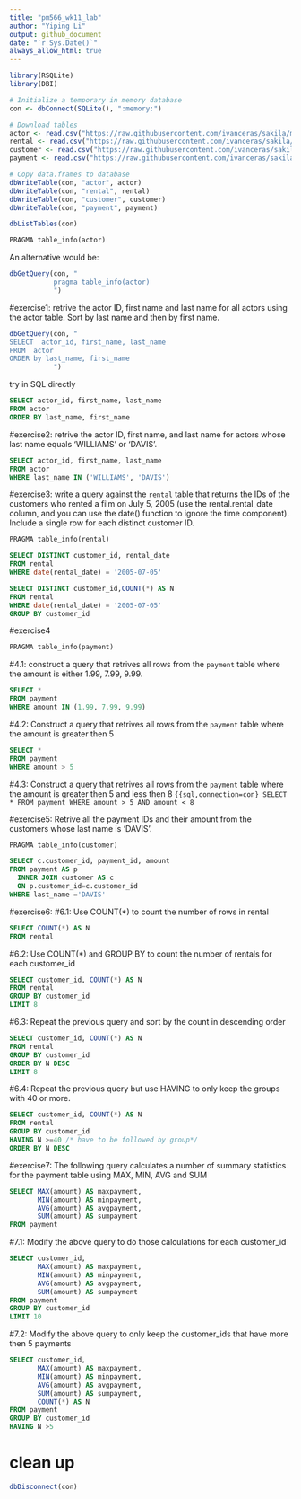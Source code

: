 ```yaml
---
title: "pm566_wk11_lab"
author: "Yiping Li"
output: github_document
date: "`r Sys.Date()`" 
always_allow_html: true
---
```

```r
library(RSQLite)
library(DBI)
```

```r
# Initialize a temporary in memory database
con <- dbConnect(SQLite(), ":memory:")

# Download tables
actor <- read.csv("https://raw.githubusercontent.com/ivanceras/sakila/master/csv-sakila-db/actor.csv")
rental <- read.csv("https://raw.githubusercontent.com/ivanceras/sakila/master/csv-sakila-db/rental.csv")
customer <- read.csv("https://raw.githubusercontent.com/ivanceras/sakila/master/csv-sakila-db/customer.csv")
payment <- read.csv("https://raw.githubusercontent.com/ivanceras/sakila/master/csv-sakila-db/payment_p2007_01.csv")

# Copy data.frames to database
dbWriteTable(con, "actor", actor)
dbWriteTable(con, "rental", rental)
dbWriteTable(con, "customer", customer)
dbWriteTable(con, "payment", payment)

dbListTables(con)
```

```sql
PRAGMA table_info(actor)
```

An alternative would be: 
```r
dbGetQuery(con, "
           pragma table_info(actor)
           ")
```


#exercise1: retrive the actor ID, first name and last name for all actors using the actor table. Sort by last name and then by first name.
```r
dbGetQuery(con, "
SELECT  actor_id, first_name, last_name
FROM  actor
ORDER by last_name, first_name
           ")
```
try in SQL directly
```sql
SELECT actor_id, first_name, last_name
FROM actor 
ORDER BY last_name, first_name
```
#exercise2: retrive the actor ID, first name, and last name for actors whose last name equals ‘WILLIAMS’ or ‘DAVIS’.
```sql
SELECT actor_id, first_name, last_name
FROM actor
WHERE last_name IN ('WILLIAMS', 'DAVIS')
```

#exercise3: write a query against the `rental` table that returns the IDs of the customers who rented a film on July 5, 2005 (use the rental.rental_date column, and you can use the date() function to ignore the time component). Include a single row for each distinct customer ID.
```sql
PRAGMA table_info(rental)
```

```sql
SELECT DISTINCT customer_id, rental_date
FROM rental
WHERE date(rental_date) = '2005-07-05'
```

```sql
SELECT DISTINCT customer_id,COUNT(*) AS N
FROM rental
WHERE date(rental_date) = '2005-07-05'
GROUP BY customer_id
```

#exercise4
```sql
PRAGMA table_info(payment)
```

#4.1: construct a query that retrives all rows from the `payment` table where the amount is either 1.99, 7.99, 9.99.
```sql
SELECT *
FROM payment
WHERE amount IN (1.99, 7.99, 9.99)
```

#4.2: Construct a query that retrives all rows from the `payment` table where the amount is greater then 5
```sql
SELECT *
FROM payment
WHERE amount > 5
```

#4.3: Construct a query that retrives all rows from the `payment` table where the amount is greater then 5 and less then 8
```{{sql,connection=con}
SELECT *
FROM payment
WHERE amount > 5 AND amount < 8
```

#exercise5: Retrive all the payment IDs and their amount from the customers whose last name is ‘DAVIS’.
```sql
PRAGMA table_info(customer)
```

```sql
SELECT c.customer_id, payment_id, amount
FROM payment AS p
  INNER JOIN customer AS c
  ON p.customer_id=c.customer_id
WHERE last_name ='DAVIS'
```

#exercise6: 
#6.1: Use COUNT(*) to count the number of rows in rental
```sql
SELECT COUNT(*) AS N
FROM rental
```

#6.2: Use COUNT(*) and GROUP BY to count the number of rentals for each customer_id
```sql
SELECT customer_id, COUNT(*) AS N
FROM rental
GROUP BY customer_id
LIMIT 8
```

#6.3: Repeat the previous query and sort by the count in descending order
```sql
SELECT customer_id, COUNT(*) AS N
FROM rental
GROUP BY customer_id
ORDER BY N DESC
LIMIT 8
```

#6.4: Repeat the previous query but use HAVING to only keep the groups with 40 or more.
```sql
SELECT customer_id, COUNT(*) AS N
FROM rental
GROUP BY customer_id
HAVING N >=40 /* have to be followed by group*/
ORDER BY N DESC
```

#exercise7: 
The following query calculates a number of summary statistics for the payment table using MAX, MIN, AVG and SUM
```sql
SELECT MAX(amount) AS maxpayment,
       MIN(amount) AS minpayment,
       AVG(amount) AS avgpayment,
       SUM(amount) AS sumpayment
FROM payment
```

#7.1: Modify the above query to do those calculations for each customer_id
```sql
SELECT customer_id,
       MAX(amount) AS maxpayment,
       MIN(amount) AS minpayment,
       AVG(amount) AS avgpayment,
       SUM(amount) AS sumpayment
FROM payment
GROUP BY customer_id
LIMIT 10
```

#7.2: Modify the above query to only keep the customer_ids that have more then 5 payments

```sql
SELECT customer_id,
       MAX(amount) AS maxpayment,
       MIN(amount) AS minpayment,
       AVG(amount) AS avgpayment,
       SUM(amount) AS sumpayment,
       COUNT(*) AS N
FROM payment
GROUP BY customer_id
HAVING N >5
```

# clean up
```r
dbDisconnect(con)
```

